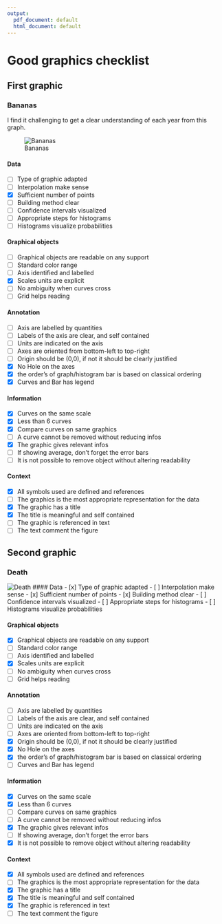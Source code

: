 ```yaml
---
output:
  pdf_document: default
  html_document: default
---
```

# Good graphics checklist

## First graphic

### Bananas

I find it challenging to get a clear understanding of each year from this graph.

![Bananas](bananas.png)

#### Data
- [ ] Type of graphic adapted
- [ ] Interpolation make sense
- [x] Sufficient number of points
- [ ] Building method clear
- [ ] Confidence intervals visualized
- [ ] Appropriate steps for histograms
- [ ] Histograms visualize probabilities

#### Graphical objects
- [ ] Graphical objects are readable on any support
- [ ] Standard color range
- [ ] Axis identified and labelled
- [x] Scales units are explicit
- [ ] No ambiguity when curves cross
- [ ] Grid helps reading

#### Annotation
- [ ] Axis are labelled by quantities
- [ ] Labels of the axis are clear, and self contained
- [ ] Units are indicated on the axis
- [ ] Axes are oriented from bottom-left to top-right
- [ ] Origin should be (0,0), if not it should be clearly justified
- [x] No Hole on the axes
- [x] the order's of graph/histogram bar is based on classical ordering 
- [x] Curves and Bar has legend

#### Information
- [x] Curves on the same scale
- [x] Less than 6 curves
- [x] Compare curves on same graphics
- [ ] A curve cannot be removed without reducing infos
- [x] The graphic gives relevant infos
- [ ] If showing average, don't forget the error bars
- [ ] It is not possible to remove object without altering readability

#### Context
- [x] All symbols used are defined and references
- [ ] The graphics is the most appropriate representation for the data
- [x] The graphic has a title
- [x] The title is meaningful and self contained
- [ ] The graphic is referenced in text
- [ ] The text comment the figure

## Second graphic

### Death

![Death](gun-death.png)
#### Data
- [x] Type of graphic adapted
- [ ] Interpolation make sense
- [x] Sufficient number of points
- [x] Building method clear
- [ ] Confidence intervals visualized
- [ ] Appropriate steps for histograms
- [ ] Histograms visualize probabilities

#### Graphical objects
- [x] Graphical objects are readable on any support
- [ ] Standard color range
- [ ] Axis identified and labelled
- [x] Scales units are explicit
- [ ] No ambiguity when curves cross
- [ ] Grid helps reading

#### Annotation
- [ ] Axis are labelled by quantities
- [ ] Labels of the axis are clear, and self contained
- [ ] Units are indicated on the axis
- [ ] Axes are oriented from bottom-left to top-right
- [x] Origin should be (0,0), if not it should be clearly justified
- [x] No Hole on the axes
- [x] the order's of graph/histogram bar is based on classical ordering 
- [ ] Curves and Bar has legend

#### Information
- [x] Curves on the same scale
- [x] Less than 6 curves
- [ ] Compare curves on same graphics
- [ ] A curve cannot be removed without reducing infos
- [x] The graphic gives relevant infos
- [ ] If showing average, don't forget the error bars
- [x] It is not possible to remove object without altering readability

#### Context
- [x] All symbols used are defined and references
- [ ] The graphics is the most appropriate representation for the data
- [x] The graphic has a title
- [x] The title is meaningful and self contained
- [x] The graphic is referenced in text
- [ ] The text comment the figure